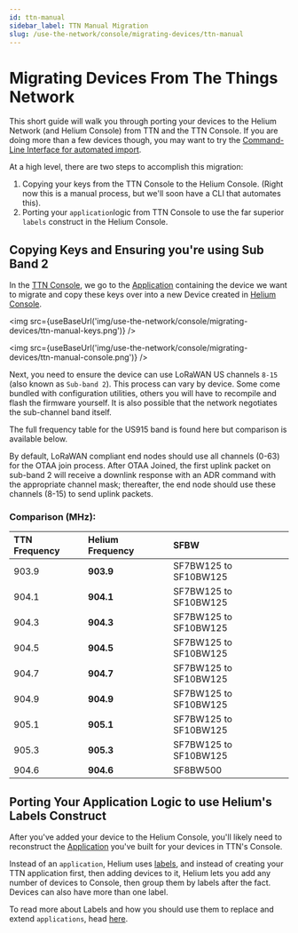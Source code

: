 ```yaml
---
id: ttn-manual
sidebar_label: TTN Manual Migration
slug: /use-the-network/console/migrating-devices/ttn-manual
---
```


# Migrating Devices From The Things Network


This short guide will walk you through porting your devices to the Helium Network \(and Helium
Console\) from TTN and the TTN Console. If you are doing more than a few devices though, you may
want to try the
[Command-Line Interface for automated import](/use-the-network/console/cli#ttn-import).

At a high level, there are two steps to accomplish this migration:

1. Copying your keys from the TTN Console to the Helium Console. \(Right now this is a manual
   process, but we'll soon have a CLI that automates this\).
2. Porting your `application`logic from TTN Console to use the far superior `labels` construct in
   the Helium Console.

## Copying Keys and Ensuring you're using Sub Band 2

In the [TTN Console](https://console.thethingsnetwork.org/), we go to the
[Application](https://console.thethingsnetwork.org/applications) containing the device we want to
migrate and copy these keys over into a new Device created in
[Helium Console](https://console.helium.com).

<img src={useBaseUrl('img/use-the-network/console/migrating-devices/ttn-manual-keys.png')} />

<img src={useBaseUrl('img/use-the-network/console/migrating-devices/ttn-manual-console.png')} />

Next, you need to ensure the device can use LoRaWAN US channels `8-15` \(also known as
`Sub-band 2`\). This process can vary by device. Some come bundled with configuration utilities,
others you will have to recompile and flash the firmware yourself. It is also possible that the
network negotiates the sub-channel band itself.

The full frequency table for the US915 band is found here but comparison is available below.

By default, LoRaWAN compliant end nodes should use all channels \(0-63\) for the OTAA join process.
After OTAA Joined, the first uplink packet on sub-band 2 will receive a downlink response with an
ADR command with the appropriate channel mask; thereafter, the end node should use these channels
\(8-15\) to send uplink packets.

### Comparison \(MHz\):

| **TTN Frequency** | **Helium Frequency** | **SFBW**              |
| :---------------- | :------------------- | :-------------------- |
| 903.9             | **903.9**            | SF7BW125 to SF10BW125 |
| 904.1             | **904.1**            | SF7BW125 to SF10BW125 |
| 904.3             | **904.3**            | SF7BW125 to SF10BW125 |
| 904.5             | **904.5**            | SF7BW125 to SF10BW125 |
| 904.7             | **904.7**            | SF7BW125 to SF10BW125 |
| 904.9             | **904.9**            | SF7BW125 to SF10BW125 |
| 905.1             | **905.1**            | SF7BW125 to SF10BW125 |
| 905.3             | **905.3**            | SF7BW125 to SF10BW125 |
| 904.6             | **904.6**            | SF8BW500              |

## Porting Your Application Logic to use Helium's Labels Construct

After you've added your device to the Helium Console, you'll likely need to reconstruct the
[Application](https://www.thethingsnetwork.org/docs/applications/) you've built for your devices in
TTN's Console.

Instead of an `application`, Helium uses [labels](../labels), and instead of creating your TTN
application first, then adding devices to it, Helium lets you add any number of devices to Console,
then group them by labels after the fact. Devices can also have more than one label.

To read more about Labels and how you should use them to replace and extend `applications`, head
[here](../labels).
